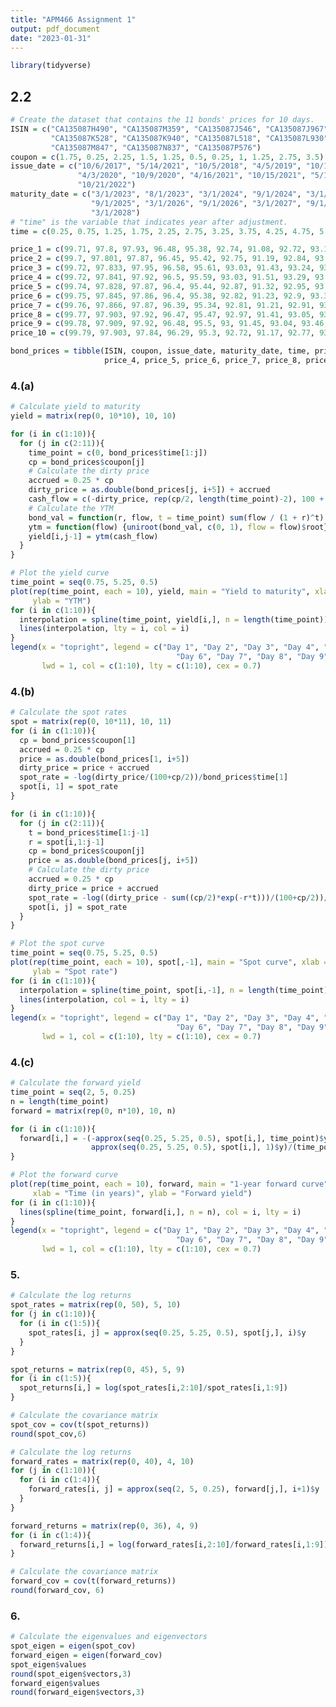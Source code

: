 ```yaml
---
title: "APM466 Assignment 1"
output: pdf_document
date: "2023-01-31"
---
```


```r
library(tidyverse)
```

## 2.2

```r
# Create the dataset that contains the 11 bonds' prices for 10 days.
ISIN = c("CA135087H490", "CA135087M359", "CA135087J546", "CA135087J967",
         "CA135087K528", "CA135087K940", "CA135087L518", "CA135087L930",
         "CA135087M847", "CA135087N837", "CA135087P576")
coupon = c(1.75, 0.25, 2.25, 1.5, 1.25, 0.5, 0.25, 1, 1.25, 2.75, 3.5)
issue_date = c("10/6/2017", "5/14/2021", "10/5/2018", "4/5/2019", "10/11/2019",
               "4/3/2020", "10/9/2020", "4/16/2021", "10/15/2021", "5/13/2022",
               "10/21/2022")
maturity_date = c("3/1/2023", "8/1/2023", "3/1/2024", "9/1/2024", "3/1/2025",
                  "9/1/2025", "3/1/2026", "9/1/2026", "3/1/2027", "9/1/2027",
                  "3/1/2028")
# "time" is the variable that indicates year after adjustment.
time = c(0.25, 0.75, 1.25, 1.75, 2.25, 2.75, 3.25, 3.75, 4.25, 4.75, 5.25)

price_1 = c(99.71, 97.8, 97.93, 96.48, 95.38, 92.74, 91.08, 92.72, 93.14, 99.1, 102.73)
price_2 = c(99.7, 97.801, 97.87, 96.45, 95.42, 92.75, 91.19, 92.84, 93.25, 99.22, 102.84)
price_3 = c(99.72, 97.833, 97.95, 96.58, 95.61, 93.03, 91.43, 93.24, 93.73, 99.71, 103.4)
price_4 = c(99.72, 97.841, 97.92, 96.5, 95.59, 93.03, 91.51, 93.29, 93.78, 99.71, 103.38)
price_5 = c(99.74, 97.828, 97.87, 96.4, 95.44, 92.87, 91.32, 92.95, 93.39, 99.24, 102.83)
price_6 = c(99.75, 97.845, 97.86, 96.4, 95.38, 92.82, 91.23, 92.9, 93.33, 99.14, 102.73)
price_7 = c(99.76, 97.866, 97.87, 96.39, 95.34, 92.81, 91.21, 92.91, 93.35, 99.15, 102.77)
price_8 = c(99.77, 97.903, 97.92, 96.47, 95.47, 92.97, 91.41, 93.05, 93.5, 99.29, 102.92)
price_9 = c(99.78, 97.909, 97.92, 96.48, 95.5, 93, 91.45, 93.04, 93.46, 99.24, 102.82)
price_10 = c(99.79, 97.903, 97.84, 96.29, 95.3, 92.72, 91.17, 92.77, 93.14, 98.86, 102.40)

bond_prices = tibble(ISIN, coupon, issue_date, maturity_date, time, price_1, price_2, price_3,
                     price_4, price_5, price_6, price_7, price_8, price_9, price_10)
```

### 4.(a)

```r
# Calculate yield to maturity
yield = matrix(rep(0, 10*10), 10, 10)

for (i in c(1:10)){
  for (j in c(2:11)){
    time_point = c(0, bond_prices$time[1:j])
    cp = bond_prices$coupon[j]
    # Calculate the dirty price
    accrued = 0.25 * cp
    dirty_price = as.double(bond_prices[j, i+5]) + accrued
    cash_flow = c(-dirty_price, rep(cp/2, length(time_point)-2), 100 + cp/2)
    # Calculate the YTM
    bond_val = function(r, flow, t = time_point) sum(flow / (1 + r)^t)
    ytm = function(flow) {uniroot(bond_val, c(0, 1), flow = flow)$root}
    yield[i,j-1] = ytm(cash_flow)
  }
}
```

```r
# Plot the yield curve
time_point = seq(0.75, 5.25, 0.5)
plot(rep(time_point, each = 10), yield, main = "Yield to maturity", xlab = "Time (in years)",
     ylab = "YTM")
for (i in c(1:10)){
  interpolation = spline(time_point, yield[i,], n = length(time_point))
  lines(interpolation, lty = i, col = i)
}
legend(x = "topright", legend = c("Day 1", "Day 2", "Day 3", "Day 4", "Day 5", 
                                     "Day 6", "Day 7", "Day 8", "Day 9", "Day 10"),
       lwd = 1, col = c(1:10), lty = c(1:10), cex = 0.7)
```

### 4.(b)

```r
# Calculate the spot rates
spot = matrix(rep(0, 10*11), 10, 11)
for (i in c(1:10)){
  cp = bond_prices$coupon[1]
  accrued = 0.25 * cp
  price = as.double(bond_prices[1, i+5])
  dirty_price = price + accrued
  spot_rate = -log(dirty_price/(100+cp/2))/bond_prices$time[1]
  spot[i, 1] = spot_rate
}

for (i in c(1:10)){
  for (j in c(2:11)){
    t = bond_prices$time[1:j-1]
    r = spot[i,1:j-1]
    cp = bond_prices$coupon[j]
    price = as.double(bond_prices[j, i+5])
    # Calculate the dirty price
    accrued = 0.25 * cp
    dirty_price = price + accrued
    spot_rate = -log((dirty_price - sum((cp/2)*exp(-r*t)))/(100+cp/2))/bond_prices$time[j]
    spot[i, j] = spot_rate
  }
}

```

```r
# Plot the spot curve
time_point = seq(0.75, 5.25, 0.5)
plot(rep(time_point, each = 10), spot[,-1], main = "Spot curve", xlab = "Time (in years)",
     ylab = "Spot rate")
for (i in c(1:10)){
  interpolation = spline(time_point, spot[i,-1], n = length(time_point))
  lines(interpolation, col = i, lty = i)
}
legend(x = "topright", legend = c("Day 1", "Day 2", "Day 3", "Day 4", "Day 5", 
                                     "Day 6", "Day 7", "Day 8", "Day 9", "Day 10"),
       lwd = 1, col = c(1:10), lty = c(1:10), cex = 0.7)
```

### 4.(c)

```r
# Calculate the forward yield
time_point = seq(2, 5, 0.25)
n = length(time_point)
forward = matrix(rep(0, n*10), 10, n)

for (i in c(1:10)){
  forward[i,] = -(-approx(seq(0.25, 5.25, 0.5), spot[i,], time_point)$y * time_point +
                  approx(seq(0.25, 5.25, 0.5), spot[i,], 1)$y)/(time_point-1)
}

```

```r
# Plot the forward curve
plot(rep(time_point, each = 10), forward, main = "1-year forward curve", 
     xlab = "Time (in years)", ylab = "Forward yield")
for (i in c(1:10)){
  lines(spline(time_point, forward[i,], n = n), col = i, lty = i)
}
legend(x = "topright", legend = c("Day 1", "Day 2", "Day 3", "Day 4", "Day 5", 
                                     "Day 6", "Day 7", "Day 8", "Day 9", "Day 10"),
       lwd = 1, col = c(1:10), lty = c(1:10), cex = 0.7)
```

### 5.

```r
# Calculate the log returns
spot_rates = matrix(rep(0, 50), 5, 10)
for (j in c(1:10)){
  for (i in c(1:5)){
    spot_rates[i, j] = approx(seq(0.25, 5.25, 0.5), spot[j,], i)$y
  }
}

spot_returns = matrix(rep(0, 45), 5, 9)
for (i in c(1:5)){
  spot_returns[i,] = log(spot_rates[i,2:10]/spot_rates[i,1:9])
}

# Calculate the covariance matrix
spot_cov = cov(t(spot_returns))
round(spot_cov,6)
```


```r
# Calculate the log returns
forward_rates = matrix(rep(0, 40), 4, 10)
for (j in c(1:10)){
  for (i in c(1:4)){
    forward_rates[i, j] = approx(seq(2, 5, 0.25), forward[j,], i+1)$y
  }
}

forward_returns = matrix(rep(0, 36), 4, 9)
for (i in c(1:4)){
  forward_returns[i,] = log(forward_rates[i,2:10]/forward_rates[i,1:9])
}

# Calculate the covariance matrix
forward_cov = cov(t(forward_returns))
round(forward_cov, 6)
```


### 6.

```r
# Calculate the eigenvalues and eigenvectors
spot_eigen = eigen(spot_cov)
forward_eigen = eigen(forward_cov)
spot_eigen$values
round(spot_eigen$vectors,3)
forward_eigen$values
round(forward_eigen$vectors,3)
```




















